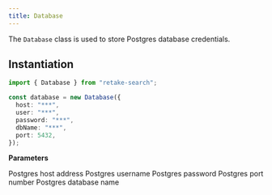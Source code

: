 ```yaml
---
title: Database
---
```


The `Database` class is used to store Postgres database credentials.

## Instantiation

```typescript Typescript
import { Database } from "retake-search";

const database = new Database({
  host: "***",
  user: "***",
  password: "***",
  dbName: "***",
  port: 5432,
});
```

**Parameters**

<ParamField body="host" type="str" required>
  Postgres host address
</ParamField>
<ParamField body="user" type="str" required>
  Postgres username
</ParamField>
<ParamField body="password" type="str" required>
  Postgres password
</ParamField>
<ParamField body="port" type="int" required>
  Postgres port number
</ParamField>
<ParamField body="dbname" type="Tstrable" required>
  Postgres database name
</ParamField>
